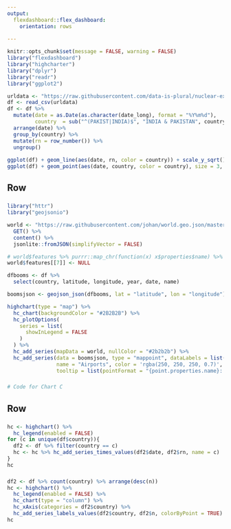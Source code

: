 ---
output: 
  flexdashboard::flex_dashboard:
    orientation: rows
  
---

```{r setup, include=FALSE}
knitr::opts_chunk$set(message = FALSE, warning = FALSE)
library("flexdashboard")
library("highcharter")
library("dplyr")
library("readr")
library("ggplot2")

urldata <- "https://raw.githubusercontent.com/data-is-plural/nuclear-explosions/master/data/sipri-report-explosions.csv"
df <- read_csv(urldata)
df <- df %>% 
  mutate(date = as.Date(as.character(date_long), format = "%Y%m%d"),
         country  = sub("^(PAKIST|INDIA)$", "INDIA & PAKISTAN", country)) %>% 
  arrange(date) %>% 
  group_by(country) %>% 
  mutate(rn = row_number()) %>% 
  ungroup()
    
ggplot(df) + geom_line(aes(date, rn, color = country)) + scale_y_sqrt()
ggplot(df) + geom_point(aes(date, country, color = country), size = 3, alpha = 0.25)


```

Row
-----------------------------------------------------------------------

###

```{r}
library("httr")
library("geojsonio")

world <- "https://raw.githubusercontent.com/johan/world.geo.json/master/countries.geo.json" %>% 
  GET() %>% 
  content() %>% 
  jsonlite::fromJSON(simplifyVector = FALSE)

# world$features %>% purrr::map_chr(function(x) x$properties$name) %>% { which(. == "Antarctica")}
world$features[[7]] <- NULL

dfbooms <- df %>% 
  select(country, latitude, longitude, year, date, name) 

boomsjson <- geojson_json(dfbooms, lat = "latitude", lon = "longitude")

highchart(type = "map") %>% 
  hc_chart(backgroundColor = "#2B2B2B") %>% 
  hc_plotOptions(
    series = list(
      showInLegend = FALSE
    )
  ) %>% 
  hc_add_series(mapData = world, nullColor = "#2b2b2b") %>% 
  hc_add_series(data = boomsjson, type = "mappoint", dataLabels = list(enabled = FALSE),
                name = "Airports", color = 'rgba(250, 250, 250, 0.7)',
                tooltip = list(pointFormat = "{point.properties.name}: {point.properties.date}"))


```

###

```{r}
# Code for Chart C
```

Row
-----------------------------------------------------------------------

### 

```{r}
hc <- highchart() %>% 
  hc_legend(enabled = FALSE)
for (c in unique(df$country)){
  df2 <- df %>% filter(country == c)
  hc <- hc %>% hc_add_series_times_values(df2$date, df2$rn, name = c)
}
hc
```

###

```{r}
df2 <- df %>% count(country) %>% arrange(desc(n))
hc <- highchart() %>% 
  hc_legend(enabled = FALSE) %>% 
  hc_chart(type = "column") %>% 
  hc_xAxis(categories = df2$country) %>% 
  hc_add_series_labels_values(df2$country, df2$n, colorByPoint = TRUE)
hc
```
